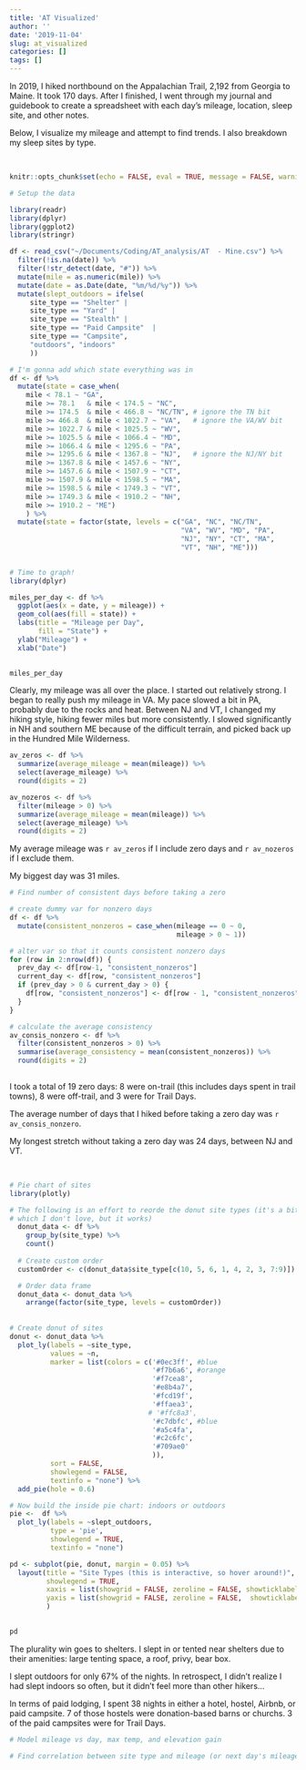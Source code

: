 ```yaml
---
title: 'AT Visualized'
author: ''
date: '2019-11-04'
slug: at_visualized
categories: []
tags: []
---
```


In 2019, I hiked northbound on the Appalachian Trail, 2,192 from Georgia to Maine. It took 170 days. After I finished, I went through my journal and guidebook to create a spreadsheet with each day's mileage, location, sleep site, and other notes. 

Below, I visualize my mileage and attempt to find trends. I also breakdown my sleep sites by type.

<br>

```r
knitr::opts_chunk$set(echo = FALSE, eval = TRUE, message = FALSE, warning = FALSE)
```

```r
# Setup the data

library(readr)
library(dplyr)
library(ggplot2)
library(stringr)

df <- read_csv("~/Documents/Coding/AT_analysis/AT  - Mine.csv") %>%
  filter(!is.na(date)) %>%
  filter(!str_detect(date, "#")) %>%
  mutate(mile = as.numeric(mile)) %>%
  mutate(date = as.Date(date, "%m/%d/%y")) %>%
  mutate(slept_outdoors = ifelse(
     site_type == "Shelter" | 
     site_type == "Yard" |
     site_type == "Stealth" | 
     site_type == "Paid Campsite"  |
     site_type == "Campsite", 
     "outdoors", "indoors"
     ))

# I'm gonna add which state everything was in
df <- df %>% 
  mutate(state = case_when(
    mile < 78.1 ~ "GA",
    mile >= 78.1   & mile < 174.5 ~ "NC",
    mile >= 174.5  & mile < 466.8 ~ "NC/TN", # ignore the TN bit
    mile >= 466.8  & mile < 1022.7 ~ "VA",   # ignore the VA/WV bit
    mile >= 1022.7 & mile < 1025.5 ~ "WV",
    mile >= 1025.5 & mile < 1066.4 ~ "MD",
    mile >= 1066.4 & mile < 1295.6 ~ "PA",
    mile >= 1295.6 & mile < 1367.8 ~ "NJ",   # ignore the NJ/NY bit
    mile >= 1367.8 & mile < 1457.6 ~ "NY",
    mile >= 1457.6 & mile < 1507.9 ~ "CT",
    mile >= 1507.9 & mile < 1598.5 ~ "MA",
    mile >= 1598.5 & mile < 1749.3 ~ "VT",
    mile >= 1749.3 & mile < 1910.2 ~ "NH",
    mile >= 1910.2 ~ "ME")
    ) %>% 
  mutate(state = factor(state, levels = c("GA", "NC", "NC/TN",    
                                          "VA", "WV", "MD", "PA",
                                          "NJ", "NY", "CT", "MA",
                                          "VT", "NH", "ME"))) 
  


```


```r
# Time to graph!
library(dplyr)

miles_per_day <- df %>% 
  ggplot(aes(x = date, y = mileage)) + 
  geom_col(aes(fill = state)) +
  labs(title = "Mileage per Day",
       fill = "State") + 
  ylab("Mileage") + 
  xlab("Date")
       

miles_per_day
```

Clearly, my mileage was all over the place. I started out relatively strong. I began to really push my mileage in VA. My pace slowed a bit in PA, probably due to the rocks and heat. Between NJ and VT, I changed my hiking style, hiking fewer miles but more consistently. I slowed significantly in NH and southern ME because of the difficult terrain, and picked back up in the Hundred Mile Wilderness. 

```r
av_zeros <- df %>% 
  summarize(average_mileage = mean(mileage)) %>%
  select(average_mileage) %>%
  round(digits = 2)

av_nozeros <- df %>% 
  filter(mileage > 0) %>%
  summarize(average_mileage = mean(mileage)) %>%
  select(average_mileage) %>%
  round(digits = 2)
```

My average mileage was `r av_zeros` if I include zero days and `r av_nozeros` if I exclude them.

My biggest day was 31 miles.


```r
# Find number of consistent days before taking a zero 

# create dummy var for nonzero days
df <- df %>%
  mutate(consistent_nonzeros = case_when(mileage == 0 ~ 0,
                                         mileage > 0 ~ 1))

# alter var so that it counts consistent nonzero days 
for (row in 2:nrow(df)) {
  prev_day <- df[row-1, "consistent_nonzeros"] 
  current_day <- df[row, "consistent_nonzeros"] 
  if (prev_day > 0 & current_day > 0) {
    df[row, "consistent_nonzeros"] <- df[row - 1, "consistent_nonzeros"] + 1
  }
} 

# calculate the average consistency
av_consis_nonzero <- df %>% 
  filter(consistent_nonzeros > 0) %>%
  summarise(average_consistency = mean(consistent_nonzeros)) %>%
  round(digits = 2)
  
```

I took a total of 19 zero days: 8 were on-trail (this includes days spent in trail towns), 8 were off-trail, and 3 were for Trail Days.

The average number of days that I hiked before taking a zero day was `r av_consis_nonzero`.

My longest stretch without taking a zero day was 24 days, between NJ and VT.


<br>


```r
# Pie chart of sites
library(plotly)

# The following is an effort to reorde the donut site types (it's a bit manual, 
# which I don't love, but it works)
  donut_data <- df %>% 
    group_by(site_type) %>% 
    count() 
  
  # Create custom order
  customOrder <- c(donut_data$site_type[c(10, 5, 6, 1, 4, 2, 3, 7:9)])

  # Order data frame
  donut_data <- donut_data %>% 
    arrange(factor(site_type, levels = customOrder))
  
  
# Create donut of sites
donut <- donut_data %>% 
  plot_ly(labels = ~site_type, 
          values = ~n, 
          marker = list(colors = c('#0ec3ff', #blue
                                   '#f7b6a6', #orange
                                   '#f7cea8',
                                   '#e8b4a7',
                                   '#fcd19f',
                                   '#ffaea3',
                                  # '#ffc8a3', 
                                   '#c7dbfc', #blue
                                   '#a5c4fa',
                                   '#c2c6fc',
                                   '#709ae0'
                                   )),
          sort = FALSE, 
          showlegend = FALSE,
          textinfo = "none") %>%
  add_pie(hole = 0.6) 

# Now build the inside pie chart: indoors or outdoors
pie <-  df %>%
  plot_ly(labels = ~slept_outdoors, 
          type = 'pie',
          showlegend = TRUE,
          textinfo = "none") 

pd <- subplot(pie, donut, margin = 0.05) %>%
  layout(title = "Site Types (this is interactive, so hover around!)",
         showlegend = TRUE,
         xaxis = list(showgrid = FALSE, zeroline = FALSE, showticklabels = FALSE),
         yaxis = list(showgrid = FALSE, zeroline = FALSE,  showticklabels = FALSE)
         ) 
         

pd

```

The plurality win goes to shelters. I slept in or tented near shelters due to their amenities: large tenting space, a roof, privy, bear box. 

I slept outdoors for only 67% of the nights. In retrospect, I didn't realize I had slept indoors so often, but it didn't feel more than other hikers...

In terms of paid lodging, I spent 38 nights in either a hotel, hostel, Airbnb, or paid campsite. 7 of those hostels were donation-based barns or churchs. 3 of the paid campsites were for Trail Days. 



```r
# Model mileage vs day, max temp, and elevation gain

# Find correlation between site type and mileage (or next day's mileage)
```